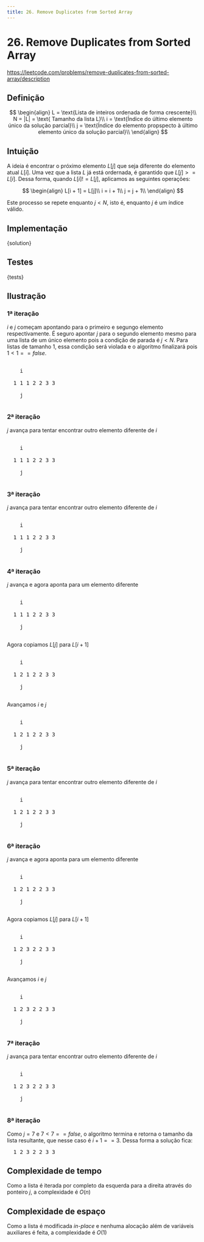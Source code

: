 ```yaml
---
title: 26. Remove Duplicates from Sorted Array
---
```



# 26. Remove Duplicates from Sorted Array

https://leetcode.com/problems/remove-duplicates-from-sorted-array/description

## Definição

$$
\begin{align}
L = \text{Lista de inteiros ordenada de forma crescente}\\
N = |L| = \text{ Tamanho da lista L}\\
i = \text{Índice do último elemento único da solução parcial}\\
j = \text{Índice do elemento propspecto à último elemento único da solução parcial}\\
\end{align}
$$

## Intuição

A ideia é encontrar o próximo elemento $L[j]$ que seja diferente do elemento atual $L[i]$. Uma vez que a lista $L$ já está ordernada, é garantido que $L[j] >= L[i]$. Dessa forma, quando $L[i] != L[j]$, aplicamos as seguintes operações:

$$
\begin{align}
L[i + 1] = L[j]\\
i = i + 1\\
j = j + 1\\
\end{align}
$$

Este processo se repete enquanto $j < N$, isto é, enquanto $j$ é um índice válido.

## Implementação

<CodeBlock showLineNumbers language="python">
  {solution}
</CodeBlock>

## Testes

<CodeBlock showLineNumbers language="python">
  {tests}
</CodeBlock>

## Ilustração

### 1ª iteração

$i$ e $j$ começam apontando para o primeiro e segungo elemento respectivamente.
É seguro apontar $j$ para o segundo elemento mesmo para uma lista de um único elemento pois a condição de parada é $j < N$. Para listas de tamanho 1, essa condição será violada e o algoritmo finalizará pois $1 < 1 == false$.

<pre class="sample">
  <span class="i" style={{ "padding-left": "0ch" }}>
    i
  </span>
  1 1 1 2 2 3 3
  <span class="j" style={{ "padding-left": "2ch" }}>
    j
  </span>
</pre>

### 2ª iteração

$j$ avança para tentar encontrar outro elemento diferente de $i$

<pre class="sample">
  <span class="i" style={{ "padding-left": "0ch" }}>
    i
  </span>
  1 1 1 2 2 3 3
  <span class="j" style={{ "padding-left": "2ch" }}>
    j
  </span>
</pre>

### 3ª iteração

$j$ avança para tentar encontrar outro elemento diferente de $i$

<pre class="sample">
  <span class="i" style={{ "padding-left": "0ch" }}>
    i
  </span>
  1 1 1 2 2 3 3
  <span class="j" style={{ "padding-left": "4ch" }}>
    j
  </span>
</pre>

### 4ª iteração

$j$ avança e agora aponta para um elemento diferente

<pre class="sample">
  <span class="i" style={{ "padding-left": "0ch" }}>
    i
  </span>
  1 1 1 2 2 3 3
  <span class="j" style={{ "padding-left": "6ch" }}>
    j
  </span>
</pre>

Agora copiamos $L[j]$ para $L[i + 1]$

<pre class="sample">
  <span class="i" style={{ "padding-left": "0ch" }}>
    i
  </span>
  1 <span class="k">2</span> 1 2 2 3 3
  <span class="j" style={{ "padding-left": "6ch" }}>
    j
  </span>
</pre>

Avançamos $i$ e $j$

<pre class="sample">
  <span class="i" style={{ "padding-left": "2ch" }}>
    i
  </span>
  1 <span class="k">2</span> 1 2 2 3 3
  <span class="j" style={{ "padding-left": "8ch" }}>
    j
  </span>
</pre>

### 5ª iteração

$j$ avança para tentar encontrar outro elemento diferente de $i$

<pre class="sample">
  <span class="i" style={{ "padding-left": "2ch" }}>
    i
  </span>
  1 2 1 2 2 3 3
  <span class="j" style={{ "padding-left": "10ch" }}>
    j
  </span>
</pre>

### 6ª iteração

$j$ avança e agora aponta para um elemento diferente

<pre class="sample">
  <span class="i" style={{ "padding-left": "2ch" }}>
    i
  </span>
  1 2 1 2 2 3 3
  <span class="j" style={{ "padding-left": "10ch" }}>
    j
  </span>
</pre>

Agora copiamos $L[j]$ para $L[i + 1]$

<pre class="sample">
  <span class="i" style={{ "padding-left": "2ch" }}>
    i
  </span>
  1 2 <span class="k">3</span> 2 2 3 3
  <span class="j" style={{ "padding-left": "10ch" }}>
    j
  </span>
</pre>

Avançamos $i$ e $j$

<pre class="sample">
  <span class="i" style={{ "padding-left": "4ch" }}>
    i
  </span>
  1 2 <span class="k">3</span> 2 2 3 3
  <span class="j" style={{ "padding-left": "12ch" }}>
    j
  </span>
</pre>

### 7ª iteração

$j$ avança para tentar encontrar outro elemento diferente de $i$

<pre class="sample">
  <span class="i" style={{ "padding-left": "4ch" }}>
    i
  </span>
  1 2 <span class="k">3</span> 2 2 3 3
  <span class="j" style={{ "padding-left": "14ch" }}>
    j
  </span>
</pre>

### 8ª iteração

Como $j = 7$ e $7 < 7 == false$, o algoritmo termina e retorna o tamanho da lista resultante, que nesse caso é $i + 1 == 3$. Dessa forma a solução fica:

<pre class="sample">
  1 2 3 <span class="strike">2 2 3 3</span>
</pre>

## Complexidade de tempo

Como a lista é iterada por completo da esquerda para a direita através do ponteiro $j$, a complexidade é $O(n)$

## Complexidade de espaço

Como a lista é modificada _in-place_ e nenhuma alocação além de variáveis auxiliares é feita, a complexidade é $O(1)$

